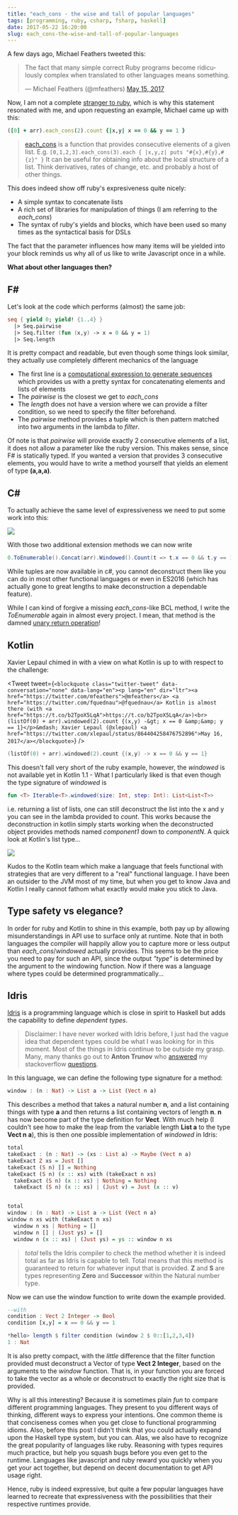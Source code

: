 ```yaml
---
title: "each_cons - the wise and tall of popular languages"
tags: [programming, ruby, csharp, fsharp, haskell]
date: 2017-05-22 16:20:00
slug: each_cons-the-wise-and-tall-of-popular-languages
---
```


A few days ago, Michael Feathers tweeted this:

<Tweet>
  <blockquote class="twitter-tweet"><p lang="en" dir="ltr">The fact that many simple correct Ruby programs become ridiculously complex when translated to other languages means something.</p>&mdash; Michael Feathers (@mfeathers) <a href="https://twitter.com/mfeathers/status/864122686695460866?ref_src=twsrc%5Etfw">May 15, 2017</a></blockquote> <script async src="https://platform.twitter.com/widgets.js" charset="utf-8"></script>
</Tweet>

Now, I am not a complete [stranger to ruby][1], which is why this statement resonated with me, and upon requesting an example, Michael came up with this:

```ruby
([0] + arr).each_cons(2).count {|x,y| x == 0 && y == 1 }
```

> [each_cons][2] is a function that provides consecutive elements
> of a given list. E.g.
> `[0,1,2,3].each_cons(3).each { |x,y,z| puts "#{x},#{y},#{z}" }`
> It can be useful for obtaining info about the local structure
> of a list. Think derivatives, rates of change, etc. and probably
> a host of other things.

This does indeed show off ruby's expresiveness quite nicely:

* A simple syntax to concatenate lists
* A rich set of libraries for manipulation of things (I am referring to the _each\_cons_)
* The syntax of ruby's yields and blocks, which have been used so many times as the syntactical basis for DSLs

The fact that the parameter influences how many items will be yielded into
your block reminds us why all of us like to write Javascript once in a while.

__What about other languages then?__

## F&#35;

Let's look at the code which performs (almost) the same job:

```fsharp
seq { yield 0; yield! {1..4} }
  |> Seq.pairwise 
  |> Seq.filter (fun (x,y) -> x = 0 && y = 1)
  |> Seq.length
```

It is pretty compact and readable, but even though some things look
similar, they actually use completely different mechanics of the 
language

* The first line is a [computational expression to generate sequences][4] which provides
  us with a pretty syntax for concatenating elements and lists of elements
* The _pairwise_ is the closest we get to _each\_cons_
* The _length_ does not have a version where we can provide a filter condition, so we 
  need to specify the filter beforehand.
* The _pairwise_ method provides a tuple which is then pattern matched into two arguments in the
  lambda to _filter_.

Of note is that _pairwise_ will provide exactly 2 consecutive elements of a list, it 
does not allow a parameter like the ruby version. This makes sense, since F\# is statically typed.
If you wanted a version that provides 3 consecutive elements, you would have to write a method
yourself that yields an element of type __(a,a,a)__.
  
## C&#35;

To actually achieve the same level of expressiveness we need to put some work into this:

![](/assets/csharp_cons.jpg)

With those two additional extension methods we can now write

```csharp
0.ToEnumerable().Concat(arr).Windowed().Count(t => t.x == 0 && t.y == 1);
```

While tuples are now available in c#, you cannot deconstruct them like you can do in most other
functional languages or even in ES2016 
(which has actually gone to great lengths to make deconstruction a dependable feature).

While I can kind of forgive a missing _each\_cons_-like BCL method, I write the _ToEnumerable_ again in almost every project. I mean, that method is the damned [unary return operation][6]!

## Kotlin

Xavier Lepaul chimed in with a view on what Kotlin is up to with respect to the challenge:


<Tweet tweet={`<blockquote class="twitter-tweet" data-conversation="none" data-lang="en"><p lang="en" dir="ltr"><a href="https://twitter.com/mfeathers">@mfeathers</a> <a href="https://twitter.com/fquednau">@fquednau</a> Kotlin is almost there (with <a href="https://t.co/b2TpoX5LqA">https://t.co/b2TpoX5LqA</a>)<br>(listOf(0) + arr).windowed(2).count {(x,y) -&gt; x == 0 &amp;&amp; y == 1}</p>&mdash; Xavier Lepaul (@xlepaul) <a href="https://twitter.com/xlepaul/status/864404258476752896">May 16, 2017</a></blockquote>`} />


```kotlin
(listOf(0) + arr).windowed(2).count {(x,y) -> x == 0 && y == 1}
```

This doesn't fall very short of the ruby example, however, the _windowed_ is not available yet in
Kotlin 1.1 - What I particularly liked is that even though the type signature of _windowed_ is

```kotlin
fun <T> Iterable<T>.windowed(size: Int, step: Int): List<List<T>>
```
i.e. returning a list of lists, one can still deconstruct the list into the x and y you can
see in the lambda provided to _count_. This works because the deconstruction in kotlin simply 
starts working when the deconstructed object provides methods named _component1_ down to 
_componentN_. A quick look at Kotlin's list type...

![](/assets/kotlin_destructure.png)

Kudos to the Kotlin team which make a language that feels functional with strategies that are
very different to a "real" functional language. I have been an outsider to the JVM most of my
time, but when you get to know Java and Kotlin I really cannot fathom what exactly would make you
stick to Java.

## Type safety vs elegance?

In order for ruby and Kotlin to shine in this example, both pay up by allowing misunderstandings
in API use to surface only at runtime. Note that in both languages the compiler will happily allow
you to capture more or less output than _each\_cons_/_windowed_ actually provides. This seems to be
the price you need to pay for such an API, since the output _"type"_ is determined by the argument to the windowing function. Now if there was a language where types 
could be determined programmatically...

## Idris

[Idris][7] is a programming language which is close in spirit to Haskell but adds the capability 
to define _dependent types_. 

> Disclaimer: I have never worked with Idris before, I just had the vague idea that dependent 
> types could be what I was looking for in this moment. Most of the things in Idris continue 
> to be outside my grasp. Many, many thanks go out to __Anton Trunov__ who 
> [answered][8] my stackoverflow [questions][9].

In this language, we can define the following type signature for a method:

```haskell
window : (n : Nat) -> List a -> List (Vect n a)
```

This describes a method that takes a natural number __n__, 
and a list containing things with type __a__ and then returns a list containing vectors of length __n__. __n__ has now become part of the type definition for __Vect__. With much help
(I couldn't see how to make the leap from the variable length __List a__ to the type __Vect n a__),
this is then one possible implementation of _windowed_ in Idris: 

```haskell
total
takeExact : (n : Nat) -> (xs : List a) -> Maybe (Vect n a)
takeExact Z xs = Just []
takeExact (S n) [] = Nothing
takeExact (S n) (x :: xs) with (takeExact n xs)
  takeExact (S n) (x :: xs) | Nothing = Nothing
  takeExact (S n) (x :: xs) | (Just v) = Just (x :: v)


total
window : (n : Nat) -> List a -> List (Vect n a)
window n xs with (takeExact n xs)
  window n xs | Nothing = []
  window n [] | (Just ys) = []
  window n (x :: xs) | (Just ys) = ys :: window n xs
```
> _total_ tells the Idris compiler to check the method whether it is indeed total as far as 
> Idris is capable to tell. Total means that this method is guaranteed to return for whatever
> input that is provided. __Z__ and __S__ are types representing __Zero__ 
> and __Successor__ within the Natural number type.

Now we can use the window function to write down the example provided.

```haskell
--with
condition : Vect 2 Integer -> Bool
condition [x,y] = x == 0 && y == 1

*hello> length $ filter condition (window 2 $ 0::[1,2,3,4])
1 : Nat
```

It is also pretty compact, with the _little_ difference that the filter function provided must
deconstruct a Vector of type __Vect 2 Integer__, based on the arguments to the _window_ function. That is, in your function you are forced to take the vector as a whole or deconstruct to exactly
the right size that is provided.

Why is all this interesting? Because it is sometimes plain _fun_ to compare different programming
languages. They present to you different ways of thinking, different ways to express your intentions. One common theme is that conciseness comes when you get close to functional programming idioms. Also, before this post I didn't think that you could actually expand upon the
Haskell type system, but you can. Alas, we also have to recognize the great popularity of languages like ruby. Reasoning with types requires much practice, but help you squash bugs before you even get to the runtime. Languages like javascript and ruby reward you quickly when you get your act together, but depend on decent documentation to get API usage right.

Hence, ruby is indeed expressive, but quite a few popular languages have learned to recreate that expressiveness with the possibilities that their respective runtimes provide.

[1]: /tags/ruby
[2]: https://ruby-doc.org/core-2.1.0/Enumerable.html#method-i-each_cons
[3]: https://github.com/Kotlin/KEEP/blob/master/proposals/stdlib/window-sliding.md
[4]: https://docs.microsoft.com/en-us/dotnet/articles/fsharp/language-reference/sequences
[5]: http://stackoverflow.com/questions/44078891/how-do-i-evaluate-this-recursive-function-in-idris-interactive
[6]: https://en.wikipedia.org/wiki/Monad_(functional_programming)#Overview
[7]: http://docs.idris-lang.org
[8]: http://stackoverflow.com/questions/44078891/how-do-i-evaluate-this-recursive-function-in-idris-interactive
[9]: http://stackoverflow.com/questions/44079181/idris-vect-fromlist-usage-with-generated-list